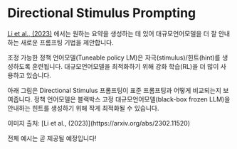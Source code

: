 # Directional Stimulus Prompting


[Li et al., (2023)](https://arxiv.org/abs/2302.11520) 에서는 원하는 요약을 생성하는 데 있어 대규모언어모델을 더 잘 안내하는 새로운 프롬프팅 기법을 제안합니다.

조정 가능한 정책 언어모델\(Tuneable policy LM\)은 자극\(stimulus\)/힌트\(hint\)를 생성하도록 훈련됩니다. 대규모언어모델을 최적화하기 위해 강화 학습\(RL\)을 더 많이 사용하고 있습니다.

아래 그림은 Directional Stimulus 프롬프팅이 표준 프롬프팅과 어떻게 비교되는지 보여줍니다. 정책 언어모델은 블랙박스 고정 대규모언어모델\(black-box frozen LLM\)을 안내하는 힌트를 생성하기 위해 작게 최적화될 수 있습니다.

<Screenshot src={DSP} alt="DSP" />
이미지 출처: [Li et al., (2023)](https://arxiv.org/abs/2302.11520)

전체 예시는 곧 제공될 예정입니다!
